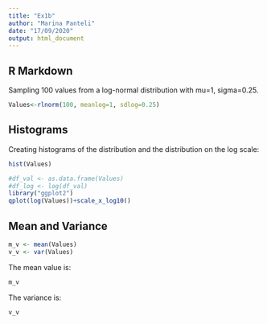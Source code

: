 ```yaml
---
title: "Ex1b"
author: "Marina Panteli"
date: "17/09/2020"
output: html_document
---
```



## R Markdown

Sampling 100 values from a log-normal distribution with mu=1, sigma=0.25.

```r
Values<-rlnorm(100, meanlog=1, sdlog=0.25)
```

## Histograms

Creating histograms of the distribution and the distribution on the log scale:

```r
hist(Values)

#df_val <- as.data.frame(Values)
#df_log <- log(df_val)
library("ggplot2")
qplot(log(Values))+scale_x_log10()

```

## Mean and Variance


```r
m_v <- mean(Values)
v_v <- var(Values)

```
The mean value is:
```r
m_v 

```
The variance is:
```r

v_v 
```
